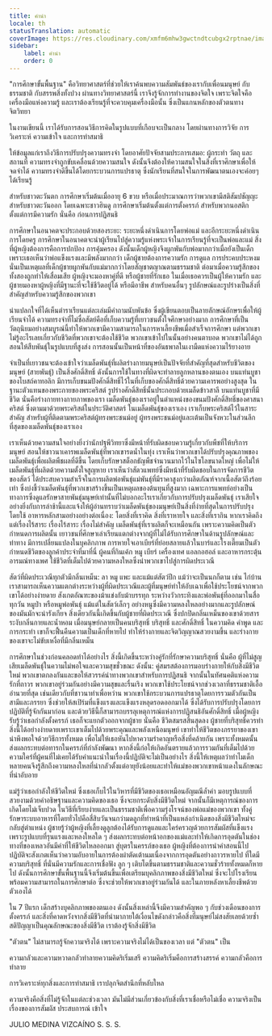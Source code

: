```yaml
---
title: คำนำ
locale: th
statusTranslation: automatic
coverImage: https://res.cloudinary.com/xmfm6mhw3gwctndtcubgx2rptnae/image/upload/v1740337243/small_cover_educacion_fundamental_a051170f1c.webp
sidebar:
    label: คำนำ
    order: 0
---
```

"การศึกษาขั้นพื้นฐาน" คือวิทยาศาสตร์ที่ช่วยให้เราค้นพบความสัมพันธ์ของเรากับเพื่อนมนุษย์ กับธรรมชาติ กับสรรพสิ่งทั้งปวง ผ่านทางวิทยาศาสตร์นี้ เราจึงรู้จักการทำงานของจิตใจ เพราะจิตใจคือเครื่องมือแห่งความรู้ และเราต้องเรียนรู้ที่จะควบคุมเครื่องมือนั้น ซึ่งเป็นแกนหลักของตัวตนทางจิตวิทยา

ในงานเขียนนี้ เราได้รับการสอนวิธีการคิดในรูปแบบที่เกือบจะเป็นกลาง โดยผ่านทางการวิจัย การวิเคราะห์ ความเข้าใจ และการทำสมาธิ

ให้ข้อมูลแก่เราถึงวิธีการปรับปรุงความทรงจำ โดยอาศัยปัจจัยสามประการเสมอ: ผู้กระทำ วัตถุ และสถานที่ ความทรงจำถูกขับเคลื่อนด้วยความสนใจ ดังนั้นจึงต้องให้ความสนใจในสิ่งที่เราศึกษาเพื่อให้จดจำได้ ความทรงจำดีขึ้นได้โดยกระบวนการแปรธาตุ ซึ่งนักเรียนที่สนใจในการพัฒนาตนเองจะค่อยๆ ได้เรียนรู้

สำหรับชาวตะวันตก การศึกษาเริ่มต้นเมื่ออายุ 6 ขวบ หรือเมื่อประมาณการว่าพวกเขามีสติสัมปชัญญะ สำหรับชาวตะวันออก โดยเฉพาะชาวฮินดู การศึกษาเริ่มต้นตั้งแต่การตั้งครรภ์ สำหรับพวกนอสติก ตั้งแต่การมีความรัก นั่นคือ ก่อนการปฏิสนธิ

การศึกษาในอนาคตจะประกอบด้วยสองระยะ: ระยะหนึ่งดำเนินการโดยพ่อแม่ และอีกระยะหนึ่งดำเนินการโดยครู การศึกษาในอนาคตจะนำผู้เรียนไปสู่ความรู้แห่งพระเจ้าในการเรียนรู้ที่จะเป็นพ่อและแม่ สิ่งที่ผู้หญิงต้องการคือการปกป้อง การคุ้มครอง ดังนั้นเด็กผู้หญิงจึงผูกพันกับพ่อมากกว่าเมื่อยังเป็นเด็ก เพราะเธอเห็นว่าพ่อแข็งแรงและมีพลังมากกว่า เด็กผู้ชายต้องการความรัก การดูแล การประคบประหงมนั่นเป็นเหตุผลที่เด็กผู้ชายผูกพันกับแม่มากกว่าโดยสัญชาตญาณตามธรรมชาติ ต่อมาเมื่อความรู้สึกของทั้งสองถูกทำให้เสื่อมเสีย ผู้หญิงจะมองหาคู่ที่ดี หรือผู้ชายที่รักเธอ ในเมื่อเธอควรเป็นผู้ให้ความรัก และผู้ชายมองหาผู้หญิงที่มีฐานะที่จะใช้ชีวิตอยู่ได้ หรือมีอาชีพ สำหรับคนอื่นๆ รูปลักษณ์และรูปร่างเป็นสิ่งที่สำคัญสำหรับความรู้สึกของพวกเขา

น่าแปลกใจที่ได้เห็นตำราเรียนแต่ละเล่มมีคำถามนับพันข้อ ซึ่งผู้เขียนตอบเป็นลายลักษณ์อักษรเพื่อให้ผู้เรียนจำได้ ความทรงจำที่ไม่ซื่อสัตย์คือที่เก็บความรู้ที่เยาวชนตั้งใจศึกษาอย่างมาก การศึกษาที่เป็นวัตถุนิยมอย่างสมบูรณ์นี้ทำให้พวกเขามีความสามารถในการหาเลี้ยงชีพเมื่อสำเร็จการศึกษา แต่พวกเขาไม่รู้อะไรเลยเกี่ยวกับชีวิตที่พวกเขาจะต้องใช้ชีวิต พวกเขาเข้าไปในนั้นอย่างคนตาบอด พวกเขาไม่ได้ถูกสอนให้สืบพันธุ์ในรูปแบบที่สูงส่ง การสอนนั้นเป็นหน้าที่ของอันธพาลในเงามืดแห่งความไร้ยางอาย

จำเป็นที่เยาวชนจะต้องเข้าใจว่าเมล็ดพันธุ์ที่ผลิตร่างกายมนุษย์เป็นปัจจัยที่สำคัญที่สุดสำหรับชีวิตของมนุษย์ (สายพันธุ์) เป็นสิ่งศักดิ์สิทธิ์ ดังนั้นการใช้ในทางที่ผิดจะทำลายลูกหลานของตนเอง บนแท่นบูชาของโบสถ์คาทอลิก มีการเก็บขนมปังศักดิ์สิทธิ์ไว้ในที่เก็บของศักดิ์สิทธิ์ด้วยความเคารพอย่างสูงสุด ในฐานะตัวแทนของพระกายของพระคริสต์ รูปร่างศักดิ์สิทธิ์นั้นประกอบด้วยเมล็ดข้าวสาลี บนแท่นบูชาที่มีชีวิต นั่นคือร่างกายทางกายภาพของเรา เมล็ดพันธุ์ของเราอยู่ในตำแหน่งของขนมปังศักดิ์สิทธิ์ของศาสนาคริสต์ ซึ่งตามมาด้วยพระคริสต์ในประวัติศาสตร์ ในเมล็ดพันธุ์ของเราเอง เราเก็บพระคริสต์ไว้ในสาระสำคัญ สำหรับผู้ที่ติดตามพระคริสต์ผู้ทรงพระชนม์อยู่ ผู้ทรงพระชนม์อยู่และเต้นเป็นจังหวะในส่วนลึกที่สุดของเมล็ดพันธุ์ของเราเอง

เราเห็นด้วยความสนใจอย่างยิ่งว่านักปฐพีวิทยาซึ่งมีหน้าที่รับผิดชอบความรู้เกี่ยวกับพืชที่ให้บริการมนุษย์ สอนให้ชาวนาเคารพเมล็ดพันธุ์ที่พวกเขารดน้ำในทุ่ง เราเห็นว่าพวกเขาได้ปรับปรุงคุณภาพของเมล็ดพันธุ์เพื่อผลิตพืชผลที่ดีขึ้น โดยเก็บรักษาสต็อกธัญพืชจำนวนมากไว้ในไซโลขนาดใหญ่ เพื่อไม่ให้เมล็ดพันธุ์ที่ผลิตด้วยความตั้งใจสูญหาย เราเห็นว่าสัตวแพทย์ซึ่งมีหน้าที่รับผิดชอบในการจัดการชีวิตของสัตว์ ได้ประสบความสำเร็จในการผลิตพ่อพันธุ์แม่พันธุ์ที่มีราคาสูงกว่าผลิตภัณฑ์จากเนื้อสัตว์ถึงร้อยเท่า ซึ่งบ่งชี้ว่าเมล็ดพันธุ์ที่พวกเขาสร้างขึ้นเป็นเหตุผลของต้นทุนที่สูงมาก เฉพาะการแพทย์อย่างเป็นทางการซึ่งดูแลรักษาสายพันธุ์มนุษย์เท่านั้นที่ไม่บอกอะไรเราเกี่ยวกับการปรับปรุงเมล็ดพันธุ์ เราเสียใจอย่างยิ่งกับการล่าช้านี้และแจ้งให้ผู้อ่านทราบว่าเมล็ดพันธุ์ของมนุษย์เป็นสิ่งที่ง่ายที่สุดในการปรับปรุง โดยใช้ อาหารหลักสามอย่างอย่างต่อเนื่อง: โดยสิ่งที่เราคิด สิ่งที่เราหายใจ และสิ่งที่เรากิน หากเราคิดถึงแต่เรื่องไร้สาระ เรื่องไร้สาระ เรื่องไม่สำคัญ เมล็ดพันธุ์ที่เราผลิตก็จะเหมือนกัน เพราะความคิดเป็นตัวกำหนดการผลิตนั้น เยาวชนที่ศึกษาเล่าเรียนแตกต่างจากผู้ที่ไม่ได้รับการศึกษาในด้านรูปลักษณ์และท่าทาง มีการเปลี่ยนแปลงในบุคลิกภาพ การหายใจเอาเบียร์ที่ย่อยสลายแล้วในบาร์และโรงเตี๊ยมเป็นตัวกำหนดชีวิตของลูกค้าประจำที่มาที่นี่ ผู้คนที่กินเค้ก หมู เบียร์ เครื่องเทศ แอลกอฮอล์ และอาหารกระตุ้นอารมณ์ทางเพศ ใช้ชีวิตที่เต็มไปด้วยความหลงใหลซึ่งนำพวกเขาไปสู่การผิดประเวณี

สัตว์ที่ผิดประเวณีทุกตัวมีกลิ่นเหม็น: ลา หมู แพะ และแม้แต่สัตว์ปีก แม้ว่าจะเป็นนกก็ตาม เช่น ไก่บ้าน เราสามารถเห็นความแตกต่างระหว่างผู้ที่ผิดประเวณีและผู้ที่มนุษย์ทำให้อับเฉาเพื่อใช้ประโยชน์จากพวกเขาได้อย่างง่ายดาย สังเกตอัณฑะของม้าแข่งกับม้าบรรทุก ระหว่างวัวกระทิงและพ่อพันธุ์ที่ออกมาในสื่อทุกวัน หมูป่า หรือหมูพ่อพันธุ์ แม้แต่ในสัตว์เล็กๆ อย่างหนูซึ่งมีความหลงใหลอย่างมากและรูปลักษณ์ของมันมักจะน่ารังเกียจ สิ่งเดียวกันนี้เกิดขึ้นกับผู้ชายที่ผิดประเวณี ซึ่งปกปิดกลิ่นเหม็นของเขาด้วยสารระงับกลิ่นกายและน้ำหอม เมื่อมนุษย์กลายเป็นคนบริสุทธิ์ บริสุทธิ์ และศักดิ์สิทธิ์ ในความคิด คำพูด และการกระทำ เขาก็จะฟื้นคืนความเป็นเด็กที่หายไป ทำให้ร่างกายและจิตวิญญาณสวยงามขึ้น และร่างกายของเขาจะไม่ขับเหงื่อที่มีกลิ่นเหม็น

การศึกษาในช่วงก่อนคลอดทำได้อย่างไร สิ่งนี้เกิดขึ้นระหว่างคู่รักที่รักษาความบริสุทธิ์ นั่นคือ ผู้ที่ไม่สูญเสียเมล็ดพันธุ์ในความไม่พอใจและความสุขชั่วขณะ ดังนั้น: คู่สมรสต้องการมอบร่างกายให้กับสิ่งมีชีวิตใหม่ พวกเขาตกลงกันและขอให้สวรรค์นำทางพวกเขาสำหรับการปฏิสนธิ จากนั้นในทัศนคติแห่งความรักที่ถาวร พวกเขาอยู่ร่วมกันอย่างมีความสุขและรื่นเริง พวกเขาใช้ประโยชน์จากช่วงเวลาที่ธรรมชาติเอื้ออำนวยที่สุด เช่นเดียวกับที่ชาวนาทำเพื่อหว่าน พวกเขาใช้กระบวนการแปรธาตุโดยการรวมตัวกันเป็นสามีและภรรยา ซึ่งช่วยให้สเปิร์มที่แข็งแรงและแข็งแรงหลุดรอดออกมาได้ ซึ่งได้รับการปรับปรุงโดยการปฏิบัติที่รู้จักกันมาก่อน และด้วยวิธีนี้ก็สามารถบรรลุเหตุการณ์แห่งการปฏิสนธิอันศักดิ์สิทธิ์ เมื่อผู้หญิงรับรู้ว่าเธอกำลังตั้งครรภ์ เธอก็จะแยกตัวออกจากผู้ชาย นั่นคือ ชีวิตสมรสสิ้นสุดลง ผู้ชายที่บริสุทธิ์ควรทำสิ่งนี้ได้อย่างง่ายดายเพราะเขาเต็มไปด้วยพระคุณและพลังเหนือมนุษย์ เขาทำให้ชีวิตของภรรยาของเขาน่าพึงพอใจด้วยวิธีการทั้งหมด เพื่อไม่ให้เธอหันไปหาความรำคาญหรือสิ่งที่คล้ายกัน เพราะทั้งหมดนั้นส่งผลกระทบต่อทารกในครรภ์ที่กำลังพัฒนา หากสิ่งนี้ก่อให้เกิดอันตรายแล้วการรวมกันที่เต็มไปด้วยความใคร่ที่ผู้คนที่ไม่เคยได้รับคำแนะนำในเรื่องนี้ปฏิบัติจะไม่เป็นอย่างไร สิ่งนี้ให้เหตุผลว่าทำไมเด็กหลายคนจึงรู้สึกถึงความหลงใหลที่น่ากลัวตั้งแต่อายุยังน้อยและทำให้แม่ของพวกเขาหน้าแดงในลักษณะที่น่าอับอาย

แม่รู้ว่าเธอกำลังให้ชีวิตใหม่ ซึ่งเธอเก็บไว้ในวิหารที่มีชีวิตของเธอเหมือนอัญมณีล้ำค่า มอบรูปแบบที่สวยงามด้วยคำอธิษฐานและความคิดของเธอ ซึ่งจะยกระดับสิ่งมีชีวิตใหม่ จากนั้นก็มีเหตุการณ์ของการเกิดโดยไม่เจ็บปวด ในวิธีที่เรียบง่ายและเป็นธรรมชาติเพื่อความรุ่งโรจน์ของพ่อแม่ของพวกเขา ทั้งคู่รักษาระบบอาหารที่โดยทั่วไปคือสี่สิบวันจนกว่ามดลูกที่ทำหน้าที่เป็นแหล่งกำเนิดของสิ่งมีชีวิตใหม่จะกลับสู่ตำแหน่ง ผู้ชายรู้ว่าผู้หญิงที่เลี้ยงดูลูกต้องได้รับการดูแลและใคร่ครวญด้วยการสัมผัสที่แข็งแรง เพราะรูปแบบที่รุนแรงและหลงใหลใด ๆ ส่งผลกระทบต่อหน้าอกของแม่และทำให้เกิดการอุดตันในช่องทางที่ของเหลวอันมีค่าที่ให้ชีวิตไหลออกมา สู่บุตรในครรภ์ของเธอ ผู้หญิงที่ต้องการนำคำสอนนี้ไปปฏิบัติจะสังเกตเห็นว่าความอับอายในการต้องผ่าตัดเต้านมเนื่องจากการอุดตันอย่างถาวรหายไป ที่ใดมีความบริสุทธิ์ ที่นั่นมีความรักและการเชื่อฟัง ลูก ๆ เติบโตขึ้นตามธรรมชาติและความชั่วร้ายทั้งหมดก็หายไป ดังนั้นการศึกษาขั้นพื้นฐานนี้จึงเริ่มต้นขึ้นเพื่อเตรียมบุคลิกภาพของสิ่งมีชีวิตใหม่ ซึ่งจะไปโรงเรียนพร้อมความสามารถในการศึกษาต่อ ซึ่งจะช่วยให้พวกเขาอยู่ร่วมกันได้ และในภายหลังหาเลี้ยงชีพด้วยตัวเองได้

ใน 7 ปีแรก เด็กสร้างบุคลิกภาพของตนเอง ดังนั้นสิ่งเหล่านี้จึงมีความสำคัญพอ ๆ กับช่วงเดือนของการตั้งครรภ์ และสิ่งที่คาดหวังจากสิ่งมีชีวิตที่นำมาภายใต้เงื่อนไขดังกล่าวคือสิ่งที่มนุษย์ไม่สงสัยเลยด้วยซ้ำ สติปัญญาเป็นคุณลักษณะของสิ่งมีชีวิต เราต้องรู้จักสิ่งมีชีวิต

"ตัวตน" ไม่สามารถรู้จักความจริงได้ เพราะความจริงไม่ได้เป็นของเวลา แต่ "ตัวตน" เป็น

ความกลัวและความหวาดกลัวทำลายความคิดริเริ่มเสรี ความคิดริเริ่มคือการสร้างสรรค์ ความกลัวคือการทำลาย

การวิเคราะห์ทุกสิ่งและการทำสมาธิ เราปลุกจิตสำนึกที่หลับใหล

ความจริงคือสิ่งที่ไม่รู้จักในแต่ละช่วงเวลา มันไม่มีส่วนเกี่ยวข้องกับสิ่งที่เราเชื่อหรือไม่เชื่อ ความจริงเป็นเรื่องของการสัมผัส ประสบการณ์ เข้าใจ

JULIO MEDINA VIZCAÍNO
S. S. S.

